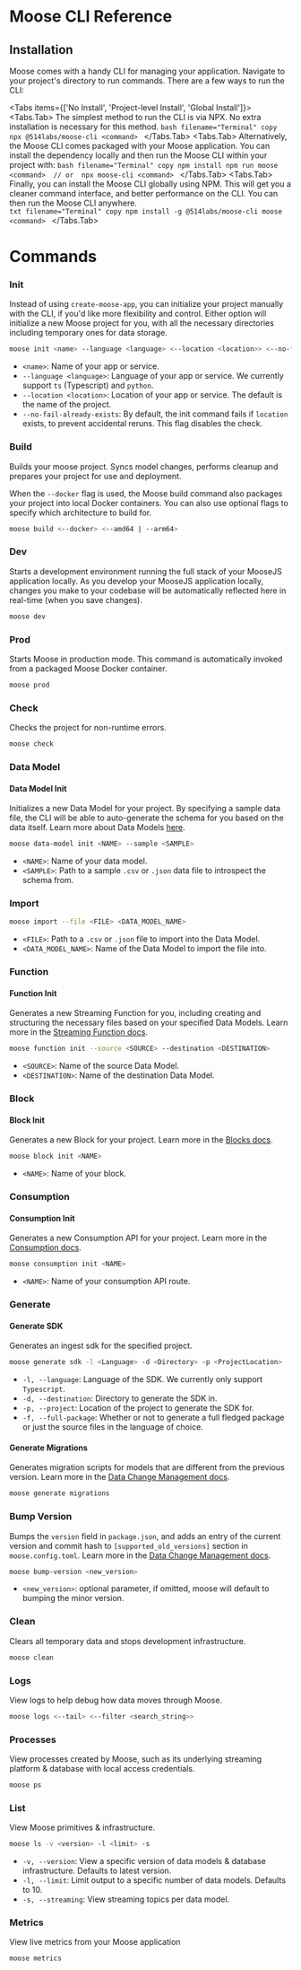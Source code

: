 
# Moose CLI Reference

## Installation

Moose comes with a handy CLI for managing your application. Navigate to your project's directory to run commands. There are a few ways to run the CLI:

<Tabs items={['No Install', 'Project-level Install', 'Global Install']}>
  <Tabs.Tab>
    The simplest method to run the CLI is via NPX. No extra installation is necessary for this method.
    ```bash filename="Terminal" copy
    npx @514labs/moose-cli <command>
    ```
  </Tabs.Tab>
  <Tabs.Tab>
    Alternatively, the Moose CLI comes packaged with your Moose application. You can install the dependency locally and then run the Moose CLI within your project with:
    ```bash filename="Terminal" copy
    npm install
    npm run moose <command> 
    // or 
    npx moose-cli <command>
    ```
  </Tabs.Tab>
  <Tabs.Tab>
    Finally, you can install the Moose CLI globally using NPM. This will get you a cleaner command interface, and better performance on the CLI. You can then run the Moose CLI anywhere.  
    ```txt filename="Terminal" copy
    npm install -g @514labs/moose-cli
    moose <command>
    ```
  </Tabs.Tab>
</Tabs>

# Commands

### Init

Instead of using `create-moose-app`, you can initialize your project manually with the CLI, if you'd like more flexibility and control. Either option will initialize a new Moose project for you, with all the necessary directories including temporary ones for data storage.

```bash filename="Terminal" copy
moose init <name> --language <language> <--location <location>> <--no-fail-already-exists>
```

- `<name>`: Name of your app or service.
- `--language <language>`: Language of your app or service. We currently support `ts` (Typescript) and `python`.
- `--location <location>`: Location of your app or service. The default is the name of the project.
- `--no-fail-already-exists`: By default, the init command fails if `location` exists, to prevent accidental reruns. This flag disables the check.

### Build

Builds your moose project. Syncs model changes, performs cleanup and prepares your project for use and deployment.

When the `--docker` flag is used, the Moose build command also packages your project into local Docker containers.
You can also use optional flags to specify which architecture to build for.

```bash filename="Terminal" copy
moose build <--docker> <--amd64 | --arm64>
```

### Dev

Starts a development environment running the full stack of your MooseJS application locally. As you develop your MooseJS application locally, changes you make to your codebase will be automatically reflected here in real-time (when you save changes).

```bash filename="Terminal" copy
moose dev
```

### Prod

Starts Moose in production mode. This command is automatically invoked from a packaged Moose Docker container.

```bash filename="Terminal" copy
moose prod
```

### Check

Checks the project for non-runtime errors.

```bash filename="Terminal" copy
moose check
```

### Data Model

#### Data Model Init

Initializes a new Data Model for your project. By specifying a sample data file, the CLI will be able to auto-generate the schema for you based on the data itself. Learn more about Data Models [here](/data-models).

```bash filename="Terminal" copy
moose data-model init <NAME> --sample <SAMPLE>
```

- `<NAME>`: Name of your data model.
- `<SAMPLE>`: Path to a sample `.csv` or `.json` data file to introspect the schema from.

### Import

```bash filename="Terminal" copy
moose import --file <FILE> <DATA_MODEL_NAME>
```

- `<FILE>`: Path to a `.csv` or `.json` file to import into the Data Model.
- `<DATA_MODEL_NAME>`: Name of the Data Model to import the file into.

### Function

#### Function Init

Generates a new Streaming Function for you, including creating and structuring the necessary files
based on your specified Data Models. Learn more in the [Streaming Function docs](/stream-processing).

```bash filename="Terminal" copy
moose function init --source <SOURCE> --destination <DESTINATION>
```

- `<SOURCE>`: Name of the source Data Model.
- `<DESTINATION>`: Name of the destination Data Model.

### Block

#### Block Init

Generates a new Block for your project. Learn more in the [Blocks docs](/db-processing).

```bash filename="Terminal" copy
moose block init <NAME>
```

- `<NAME>`: Name of your block.

### Consumption

#### Consumption Init

Generates a new Consumption API for your project. Learn more in the [Consumption docs](/consumption-apis).

```bash filename="Terminal" copy
moose consumption init <NAME>
```

- `<NAME>`: Name of your consumption API route.

### Generate

#### Generate SDK

Generates an ingest sdk for the specified project.

```bash filename="Terminal" copy
moose generate sdk -l <Language> -d <Directory> -p <ProjectLocation>
```

- `-l, --language`: Language of the SDK. We currently only support `Typescript`.
- `-d, --destination`: Directory to generate the SDK in.
- `-p, --project`: Location of the project to generate the SDK for.
- `-f, --full-package`: Whether or not to generate a full fledged package or just the source files in the language of choice.

#### Generate Migrations

Generates migration scripts for models that are different from the previous version. Learn more in the [Data Change Management docs](/data-models/dcm).

```bash filename="Terminal" copy
moose generate migrations
```

### Bump Version

Bumps the `version` field in `package.json`, and adds an entry of the current version and commit hash to `[supported_old_versions]` section in `moose.config.toml`. Learn more in the [Data Change Management docs](../data-models/dcm).

```bash filename="Terminal" copy
moose bump-version <new_version>
```

- `<new_version>`: optional parameter, if omitted, moose will default to bumping the minor version.

### Clean

Clears all temporary data and stops development infrastructure.

```bash filename="Terminal" copy
moose clean
```

### Logs

View logs to help debug how data moves through Moose.

```bash filename="Terminal" copy
moose logs <--tail> <--filter <search_string>>
```

### Processes

View processes created by Moose, such as its underlying streaming platform & database with local access credentials.

```bash filename="Terminal" copy
moose ps
```

### List

View Moose primitives & infrastructure.

```bash filename="Terminal" copy
moose ls -v <version> -l <limit> -s
```

- `-v, --version`: View a specific version of data models & database infrastructure. Defaults to latest version.
- `-l, --limit`: Limit output to a specific number of data models. Defaults to 10.
- `-s, --streaming`: View streaming topics per data model.

### Metrics

View live metrics from your Moose application

```bash filename="Terminal" copy
moose metrics
```
